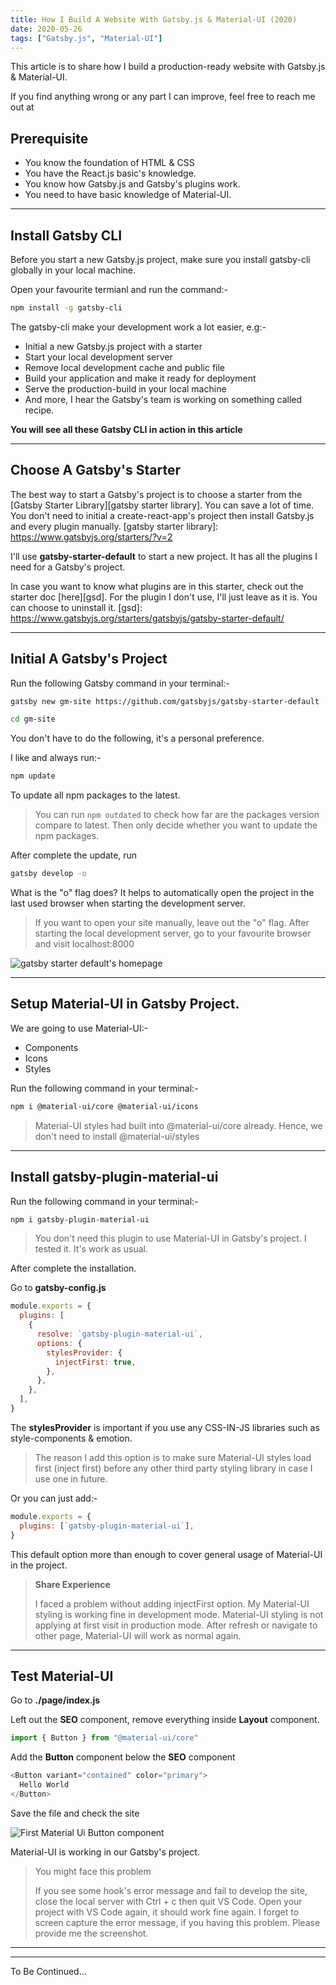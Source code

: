 ```yaml
---
title: How I Build A Website With Gatsby.js & Material-UI (2020)
date: 2020-05-26
tags: ["Gatsby.js", "Material-UI"]
---
```



This article is to share how I build a production-ready website with Gatsby.js & Material-UI.

If you find anything wrong or any part I can improve, feel free to reach me out at

<MyTwitter />

## Prerequisite

- You know the foundation of HTML & CSS
- You have the React.js basic's knowledge.
- You know how Gatsby.js and Gatsby's plugins work.
- You need to have basic knowledge of Material-UI.

---

## Install Gatsby CLI

Before you start a new Gatsby.js project, make sure you install gatsby-cli globally in your local machine.

Open your favourite termianl and run the command:-

```sh
npm install -g gatsby-cli
```

The gatsby-cli make your development work a lot easier, e.g:-

- Initial a new Gatsby.js project with a starter
- Start your local development server
- Remove local development cache and public file
- Build your application and make it ready for deployment
- Serve the production-build in your local machine
- And more, I hear the Gatsby's team is working on something called recipe.

**You will see all these Gatsby CLI in action in this article**

---

## Choose A Gatsby's Starter

The best way to start a Gatsby's project is to choose a starter from the [Gatsby Starter Library][gatsby starter library].
You can save a lot of time.
You don't need to initial a create-react-app's project then install Gatsby.js and every plugin manually.
[gatsby starter library]: https://www.gatsbyjs.org/starters/?v=2

I'll use **gatsby-starter-default** to start a new project.
It has all the plugins I need for a Gatsby's project.

In case you want to know what plugins are in this starter, check out the starter doc [here][gsd].
For the plugin I don't use, I'll just leave as it is.
You can choose to uninstall it.
[gsd]: https://www.gatsbyjs.org/starters/gatsbyjs/gatsby-starter-default/

---

## Initial A Gatsby's Project

Run the following Gatsby command in your terminal:-

```sh
gatsby new gm-site https://github.com/gatsbyjs/gatsby-starter-default

cd gm-site
```

You don't have to do the following, it's a personal preference.

I like and always run:-

```sh
npm update
```

To update all npm packages to the latest.

> You can run `npm outdated` to check how far are the packages version compare to latest.
> Then only decide whether you want to update the npm packages.

After complete the update, run

```sh
gatsby develop -o
```

What is the "o" flag does?
It helps to automatically open the project in the last used browser when starting the development server.

> If you want to open your site manually, leave out the "o" flag.
> After starting the local development server, go to your favourite browser and visit localhost:8000

![gatsby starter default's homepage](https://res.cloudinary.com/ansonlowzf/image/upload/v1592296710/gm-site-blog/gatsby-starter-default-homepage_nb3tvm.png)

---

## Setup Material-UI in Gatsby Project.

We are going to use Material-UI:-

- Components
- Icons
- Styles

Run the following command in your terminal:-

```sh
npm i @material-ui/core @material-ui/icons
```

> Material-UI styles had built into @material-ui/core already. Hence, we don't need to install @material-ui/styles

---

## Install gatsby-plugin-material-ui

Run the following command in your terminal:-

```sh
npm i gatsby-plugin-material-ui
```

> You don't need this plugin to use Material-UI in Gatsby's project.
> I tested it. It's work as usual.

After complete the installation.

Go to **gatsby-config.js**

```js
module.exports = {
  plugins: [
    {
      resolve: `gatsby-plugin-material-ui`,
      options: {
        stylesProvider: {
          injectFirst: true,
        },
      },
    },
  ],
}
```

The **stylesProvider** is important if you use any CSS-IN-JS libraries such as style-components & emotion.

> The reason I add this option is to make sure Material-UI styles load first (inject first) before any other third party styling library in case I use one in future.

Or you can just add:-

```js
module.exports = {
  plugins: [`gatsby-plugin-material-ui`],
}
```

This default option more than enough to cover general usage of Material-UI in the project.

> **Share Experience**
>
> I faced a problem without adding injectFirst option.
> My Material-UI styling is working fine in development mode.
> Material-UI styling is not applying at first visit in production mode.
> After refresh or navigate to other page, Material-UI will work as normal again.

---

## Test Material-UI

Go to **./page/index.js**

Left out the **SEO** component, remove everything inside **Layout** component.

```js
import { Button } from "@material-ui/core"
```

Add the **Button** component below the **SEO** component

```js
<Button variant="contained" color="primary">
  Hello World
</Button>
```

Save the file and check the site

![First Material Ui Button component](https://res.cloudinary.com/ansonlowzf/image/upload/v1592620734/gm-site-blog/gm-site-first-button-component_tu7eqw.png)

Material-UI is working in our Gatsby's project.

> You might face this problem
>
> If you see some hook's error message and fail to develop the site, close the local server with Ctrl + c then quit VS Code.
> Open your project with VS Code again, it should work fine again.
> I forget to screen capture the error message, if you having this problem. Please provide me the screenshot.

---

---

To Be Continued...
